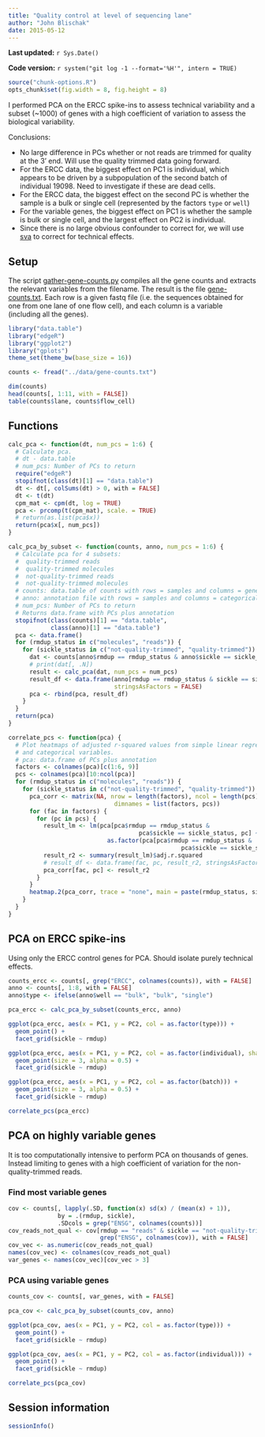 ```yaml
---
title: "Quality control at level of sequencing lane"
author: "John Blischak"
date: 2015-05-12
---
```


**Last updated:** `r Sys.Date()`

**Code version:** `r system("git log -1 --format='%H'", intern = TRUE)`

```r
source("chunk-options.R")
opts_chunk$set(fig.width = 8, fig.height = 8)
```

I performed PCA on the ERCC spike-ins to assess technical variability and a subset (~1000) of genes with a high coefficient of variation to assess the biological variability.

Conclusions:

*  No large difference in PCs whether or not reads are trimmed for quality at the 3' end.
Will use the quality trimmed data going forward.
*  For the ERCC data, the biggest effect on PC1 is individual, which appears to be driven by a subpopulation of the second batch of individual 19098.
Need to investigate if these are dead cells.
*  For the ERCC data, the biggest effect on the second PC is whether the sample is a bulk or single cell (represented by the factors `type` or `well`)
*  For the variable genes, the biggest effect on PC1 is whether the sample is bulk or single cell, and the largest effect on PC2 is individual.
*  Since there is no large obvious confounder to correct for, we will use [sva][] to correct for technical effects.

[sva]: http://www.bioconductor.org/packages/release/bioc/html/sva.html

## Setup

The script [gather-gene-counts.py][] compiles all the gene counts and extracts the relevant variables from the filename.
The result is the file [gene-counts.txt][].
Each row is a given fastq file (i.e. the sequences obtained for one from one lane of one flow cell), and each column is a variable (including all the genes).

[gather-gene-counts.py]: https://github.com/jdblischak/singleCellSeq/blob/master/code/gather-gene-counts.py
[gene-counts.txt]: https://github.com/jdblischak/singleCellSeq/blob/master/data/gene-counts.txt

```r
library("data.table")
library("edgeR")
library("ggplot2")
library("gplots")
theme_set(theme_bw(base_size = 16))
```

```r
counts <- fread("../data/gene-counts.txt")
```

```r
dim(counts)
head(counts[, 1:11, with = FALSE])
table(counts$lane, counts$flow_cell)
```

## Functions

```r
calc_pca <- function(dt, num_pcs = 1:6) {
  # Calculate pca.
  # dt - data.table
  # num_pcs: Number of PCs to return
  require("edgeR")
  stopifnot(class(dt)[1] == "data.table")
  dt <- dt[, colSums(dt) > 0, with = FALSE]
  dt <- t(dt)
  cpm_mat <- cpm(dt, log = TRUE)
  pca <- prcomp(t(cpm_mat), scale. = TRUE)
  # return(as.list(pca$x))
  return(pca$x[, num_pcs])
}
```

```r
calc_pca_by_subset <- function(counts, anno, num_pcs = 1:6) {
  # Calculate pca for 4 subsets:
  #  quality-trimmed reads
  #  quality-trimmed molecules
  #  not-quality-trimmed reads
  #  not-quality-trimmed molecules
  # counts: data.table of counts with rows = samples and columns = genes
  # anno: annotation file with rows = samples and columns = categorical variables
  # num_pcs: Number of PCs to return
  # Returns data.frame with PCs plus annotation
  stopifnot(class(counts)[1] == "data.table",
            class(anno)[1] == "data.table")
  pca <- data.frame()
  for (rmdup_status in c("molecules", "reads")) {
    for (sickle_status in c("not-quality-trimmed", "quality-trimmed")) {
      dat <- counts[anno$rmdup == rmdup_status & anno$sickle == sickle_status, ]
      # print(dat[, .N])
      result <- calc_pca(dat, num_pcs = num_pcs)
      result_df <- data.frame(anno[rmdup == rmdup_status & sickle == sickle_status, ], result,
                              stringsAsFactors = FALSE)
      pca <- rbind(pca, result_df)
    }
  }
  return(pca)
}
```

```r
correlate_pcs <- function(pca) {
  # Plot heatmaps of adjusted r-squared values from simple linear regression between PCs
  # and categorical variables.
  # pca: data.frame of PCs plus annotation
  factors <- colnames(pca)[c(1:6, 9)]
  pcs <- colnames(pca)[10:ncol(pca)]
  for (rmdup_status in c("molecules", "reads")) {
    for (sickle_status in c("not-quality-trimmed", "quality-trimmed")) {
      pca_corr <- matrix(NA, nrow = length(factors), ncol = length(pcs),
                              dimnames = list(factors, pcs))
      for (fac in factors) {
        for (pc in pcs) {
          result_lm <- lm(pca[pca$rmdup == rmdup_status &
                                     pca$sickle == sickle_status, pc] ~
                            as.factor(pca[pca$rmdup == rmdup_status &
                                                 pca$sickle == sickle_status, fac]))
          result_r2 <- summary(result_lm)$adj.r.squared
          # result_df <- data.frame(fac, pc, result_r2, stringsAsFactors = FALSE)
          pca_corr[fac, pc] <- result_r2
        }
      }
      heatmap.2(pca_corr, trace = "none", main = paste(rmdup_status, sickle_status))
    }
  }
}
```

## PCA on ERCC spike-ins

Using only the ERCC control genes for PCA.
Should isolate purely technical effects.

```r
counts_ercc <- counts[, grep("ERCC", colnames(counts)), with = FALSE]
anno <- counts[, 1:8, with = FALSE]
anno$type <- ifelse(anno$well == "bulk", "bulk", "single")
```

```r
pca_ercc <- calc_pca_by_subset(counts_ercc, anno)
```

```r
ggplot(pca_ercc, aes(x = PC1, y = PC2, col = as.factor(type))) +
  geom_point() +
  facet_grid(sickle ~ rmdup)
```

```r
ggplot(pca_ercc, aes(x = PC1, y = PC2, col = as.factor(individual), shape = as.factor(batch))) +
  geom_point(size = 3, alpha = 0.5) +
  facet_grid(sickle ~ rmdup)
```

```r
ggplot(pca_ercc, aes(x = PC1, y = PC2, col = as.factor(batch))) +
  geom_point(size = 3, alpha = 0.5) +
  facet_grid(sickle ~ rmdup)
```

```r
correlate_pcs(pca_ercc)
```

## PCA on highly variable genes

It is too computationally intensive to perform PCA on thousands of genes.
Instead limiting to genes with a high coefficient of variation for the non-quality-trimmed reads.

### Find most variable genes

```r
cov <- counts[, lapply(.SD, function(x) sd(x) / (mean(x) + 1)),
              by = .(rmdup, sickle),
              .SDcols = grep("ENSG", colnames(counts))]
cov_reads_not_qual <- cov[rmdup == "reads" & sickle == "not-quality-trimmed",
                          grep("ENSG", colnames(cov)), with = FALSE]
cov_vec <- as.numeric(cov_reads_not_qual)
names(cov_vec) <- colnames(cov_reads_not_qual)
var_genes <- names(cov_vec)[cov_vec > 3]
```

### PCA using variable genes

```r
counts_cov <- counts[, var_genes, with = FALSE]
```

```r
pca_cov <- calc_pca_by_subset(counts_cov, anno)
```

```r
ggplot(pca_cov, aes(x = PC1, y = PC2, col = as.factor(type))) +
  geom_point() +
  facet_grid(sickle ~ rmdup)
```

```r
ggplot(pca_cov, aes(x = PC1, y = PC2, col = as.factor(individual))) +
  geom_point() +
  facet_grid(sickle ~ rmdup)
```

```r
correlate_pcs(pca_cov)
```

## Session information

```r
sessionInfo()
```
